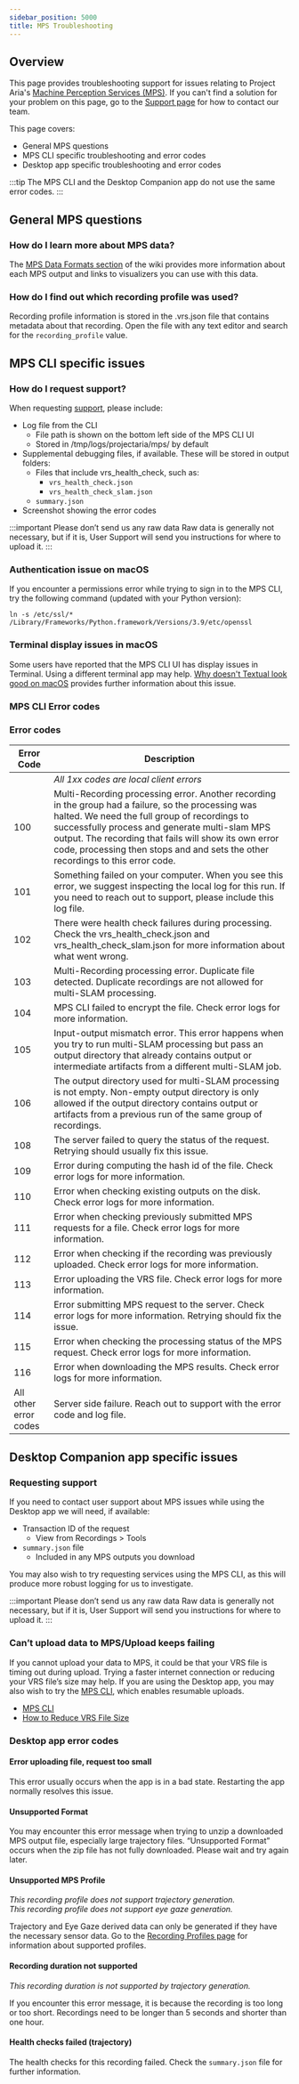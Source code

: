 ```yaml
---
sidebar_position: 5000
title: MPS Troubleshooting
---
```

## Overview

This page provides troubleshooting support for issues relating to Project Aria's [Machine Perception Services (MPS)](mps.mdx). If you can't find a solution for your problem on this page, go to the [Support page](/support.mdx) for how to contact our team.

This page covers:

* General MPS questions
* MPS CLI specific troubleshooting and error codes
* Desktop app specific troubleshooting and error codes

:::tip
The MPS CLI and the Desktop Companion app do not use the same error codes.
:::

## General MPS questions

### How do I learn more about MPS data?

The [MPS Data Formats section](/data_formats/mps/mps_summary.mdx) of the wiki provides more information about each MPS output and links to visualizers you can use with this data.

### How do I find out which recording profile was used?

Recording profile information is stored in the .vrs.json file that contains metadata about that recording. Open the file with any text editor and search for the `recording_profile` value.


## MPS CLI specific issues
### How do I request support?

When requesting [support](/support.mdx), please include:

* Log file from the CLI
    * File path is shown on the bottom left side of the MPS CLI UI
    * Stored in /tmp/logs/projectaria/mps/ by default
* Supplemental debugging files, if available. These will be stored in output folders:
    * Files that include vrs_health_check, such as:
        * `vrs_health_check.json`
        * `vrs_health_check_slam.json`
    * `summary.json`
* Screenshot showing the error codes

:::important Please don’t send us any raw data
Raw data is generally not necessary, but if it is, User Support will send you instructions for where to upload it.
:::


### **Authentication issue on macOS**

If you encounter a permissions error while trying to sign in to the MPS CLI, try the following command (updated with your Python version):

```
ln -s /etc/ssl/* /Library/Frameworks/Python.framework/Versions/3.9/etc/openssl
```

### **Terminal display issues in macOS**

Some users have reported that the MPS CLI UI has display issues in Terminal. Using a different terminal app may help. [Why doesn't Textual look good on macOS](https://textual.textualize.io/FAQ/#why-doesnt-textual-look-good-on-macos) provides further information about this issue.


### MPS CLI Error codes

### **Error codes**

| **Error Code** | Description |
|--------|-------------------------------------------|
| | *All 1xx codes are local client errors* |
| 100 | Multi-Recording processing error. Another recording in the group had a failure, so the processing was halted. We need the full group of recordings to successfully process and generate multi-slam MPS output. The recording that fails will show its own error code, processing then stops and and sets the other recordings to this error code. |
| 101 | Something failed on your computer. When you see this error, we suggest inspecting the local log for this run. If you need to reach out to support, please include this log file. |
| 102 | There were health check failures during processing. Check the vrs_health_check.json and vrs_health_check_slam.json for more information about what went wrong. |
| 103 | Multi-Recording processing error. Duplicate file detected. Duplicate recordings are not allowed for multi-SLAM processing. |
| 104 | MPS CLI failed to encrypt the file. Check error logs for more information. |
| 105 | Input-output mismatch error. This error happens when you try to run multi-SLAM processing but pass an output directory that already contains output or intermediate artifacts from a different multi-SLAM job. |
| 106 | The output directory used for multi-SLAM processing is not empty. Non-empty output directory is only allowed if the output directory contains output or artifacts from a previous run of the same group of recordings. |
| 108 | The server failed to query the status of the request. Retrying should usually fix this issue. |
| 109 | Error during computing the hash id of the file. Check error logs for more information. |
| 110 | Error when checking existing outputs on the disk. Check error logs for more information. |
| 111 | Error when checking previously submitted MPS requests for a file. Check error logs for more information. |
| 112 | Error when checking if the recording was previously uploaded. Check error logs for more information. |
| 113 | Error uploading the VRS file. Check error logs for more information. |
| 114 | Error submitting MPS request to the server. Check error logs for more information. Retrying should fix the issue. |
| 115 | Error when checking the processing status of the MPS request. Check error logs for more information. |
| 116 | Error when downloading the MPS results. Check error logs for more information. |
| All other error codes | Server side failure. Reach out to support with the error code and log file. |


## Desktop Companion app specific issues

### Requesting support

If you need to contact user support about MPS issues while using the Desktop app we will need, if available:

* Transaction ID of the request
    * View from Recordings > Tools
* `summary.json` file
    * Included in any MPS outputs you download

You may also wish to try requesting services using the MPS CLI, as this will produce more robust logging for us to investigate.

:::important Please don’t send us any raw data
Raw data is generally not necessary, but if it is, User Support will send you instructions for where to upload it.
:::


### **Can’t upload data to MPS/Upload keeps failing**

If you cannot upload your data to MPS, it could be that your VRS file is timing out during upload. Trying a faster internet connection or reducing your VRS file’s size may help. If you are using the Desktop app, you may also wish to try the [MPS CLI](request_mps/mps_cli.mdx), which enables resumable uploads.

* [MPS CLI](request_mps/mps_cli.mdx)
* [How to Reduce VRS File Size](/ARK/troubleshooting/reduce_vrs_file_size.mdx)


### Desktop app error codes

#### Error uploading file, request too small

This error usually occurs when the app is in a bad state. Restarting the app normally resolves this issue.


#### **Unsupported Format**

You may encounter this error message when trying to unzip a downloaded MPS output file, especially large trajectory files. “Unsupported Format” occurs when the zip file has not fully downloaded. Please wait and try again later.


#### **Unsupported MPS Profile**

_This recording profile does not support trajectory generation. \
This recording profile does not support eye gaze generation._

Trajectory and Eye Gaze derived data can only be generated if they have the necessary sensor data. Go to the [Recording Profiles page](/ARK/glasses_manual/profile_guide.mdx) for information about supported profiles.


#### **Recording duration not supported**

_This recording duration is not supported by trajectory generation._

If you encounter this error message, it is because the recording is too long or too short. Recordings need to be longer than 5 seconds and shorter than one hour.


#### **Health checks failed (trajectory)**

The health checks for this recording failed. Check the `summary.json` file for further information.
